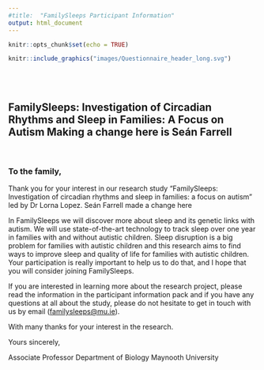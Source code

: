 ```yaml
---
#title:  "FamilySleeps Participant Information"
output: html_document
---
```


```r
knitr::opts_chunk$set(echo = TRUE)
```

```r
knitr::include_graphics("images/Questionnaire_header_long.svg")
```

<br><br> <!-- Add two line breaks -->

## FamilySleeps: Investigation of Circadian Rhythms and Sleep in Families: A Focus on Autism Making a change here is Seán Farrell

 

### To the family,

Thank you for your interest in our research study “FamilySleeps: Investigation of circadian rhythms and sleep in families: a focus on autism” led by Dr Lorna Lopez. Seán Farrell made a change here

In FamilySleeps we will discover more about sleep and its genetic links with autism. We will use state-of-the-art technology to track sleep over one year in families with and without autistic children. Sleep disruption is a big problem for families with autistic children and this research aims to find ways to improve sleep and quality of life for families with autistic children. Your participation is really important to help us to do that, and I hope that you will consider joining FamilySleeps.

If you are interested in learning more about the research project, please read the information in the participant information pack and if you have any questions at all about the study, please do not hesitate to get in touch with us by email ([familysleeps\@mu.ie](mailto:familysleeps@mu.ie){.email}).

With many thanks for your interest in the research.

Yours sincerely,


Associate Professor Department of Biology Maynooth University

